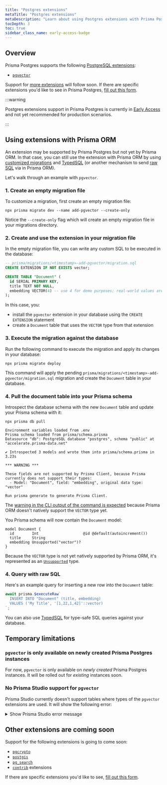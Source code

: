 ```yaml
---
title: "Postgres extensions"
metaTitle: "Postgres extensions"
metaDescription: "Learn about using Postgres extensions with Prisma Postgres"
tocDepth: 3
toc: true
sidebar_class_name: early-access-badge
---
```


## Overview

Prisma Postgres supports the following [PostgreSQL extensions](https://www.postgresql.org/docs/current/sql-createextension.html):

- [`pgvector`](https://github.com/pgvector/pgvector)

Support for [more extensions](#other-extensions-are-coming-soon) will follow soon. If there are specific extensions you'd like to see in Prisma Postgres, [fill out this form](https://pris.ly/i-want-extensions).

:::warning

Postgres extensions support in Prisma Postgres is currently in [Early Access](/platform/maturity-levels#early-access) and not yet recommended for production scenarios.

:::

## Using extensions with Prisma ORM

An extension may be supported by Prisma Postgres but not yet by Prisma ORM. In that case, you can still use the extension with Prisma ORM by using [customized migrations](/orm/prisma-migrate/workflows/customizing-migrations) and [TypedSQL](/orm/prisma-client/using-raw-sql/typedsql) (or another mechanism to send [raw SQL](/orm/prisma-client/using-raw-sql) via in Prisma ORM).

Let's walk through an example with `pgvector`.

### 1. Create an empty migration file

To customize a migration, first create an empty migration file:

```terminal
npx prisma migrate dev --name add-pgvector --create-only
```

Notice the `--create-only` flag which will create an empty migration file in your migrations directory.

### 2. Create and use the extension in your migration file

In the empty migration file, you can write any custom SQL to be executed in the database:

```sql
-- prisma/migrations/<timestamp>-add-pgvector/migration.sql
CREATE EXTENSION IF NOT EXISTS vector;

CREATE TABLE "Document" (
  id SERIAL PRIMARY KEY,
  title TEXT NOT NULL,
  embedding VECTOR(4) -- use 4 for demo purposes; real-world values are much bigger
);
```

In this case, you:
- install the `pgvector` extension in your database using the `CREATE EXTENSION` statement
- create a `Document` table that uses the `VECTOR` type from that extension

### 3. Execute the migration against the database

Run the following command to execute the migration and apply its changes in your database:

```terminal
npx prisma migrate deploy
```

This command will apply the pending `prisma/migrations/<timestamp>-add-pgvector/migration.sql` migration and create the `Document` table in your database.

### 4. Pull the document table into your Prisma schema

Introspect the database schema with the new `Document` table and update your Prisma schema with it:

<CodeWithResult expanded={true}>
<cmd>

```terminal
npx prisma db pull
```

</cmd>
<cmdResult>

```
Environment variables loaded from .env
Prisma schema loaded from prisma/schema.prisma
Datasource "db": PostgreSQL database "postgres", schema "public" at "accelerate.prisma-data.net"

✔ Introspected 3 models and wrote them into prisma/schema.prisma in 3.23s
      
*** WARNING ***

These fields are not supported by Prisma Client, because Prisma currently does not support their types:
  - Model: "Document", field: "embedding", original data type: "vector"

Run prisma generate to generate Prisma Client.
```

</cmdResult>
</CodeWithResult>

The [warning in the CLI output of the command is expected](/orm/prisma-schema/introspection#introspection-warnings-for-unsupported-features) because Prisma ORM doesn't natively support the `VECTOR` type yet.

You Prisma schema will now contain the `Document` model:

```prisma
model Document {
  id        Int                    @id @default(autoincrement())
  title     String
  embedding Unsupported("vector")?
}
```

Because the `VECTOR` type is not yet natively supported by Prisma ORM, it's represented as an [`Unsupported`](/orm/prisma-schema/data-model/models#unsupported-types) type.

### 4. Query with raw SQL

Here's an example query for inserting a new row into the `Document` table:

```ts
await prisma.$executeRaw`
  INSERT INTO "Document" (title, embedding)
  VALUES ('My Title', '[1,22,1,42]'::vector)
`;
```

You can also use [TypedSQL](/orm/prisma-client/using-raw-sql/typedsql) for type-safe SQL queries against your database.

## Temporary limitations

### `pgvector` is only available on newly created Prisma Postgres instances

For now, `pgvector` is only available on *newly created* Prisma Postgres instances. It will be rolled out for *existing* instances soon.

### No Prisma Studio support for `pgvector`

Prisma Studio currently doesn't support tables where types of the `pgvector` extensions are used. It will show the following error:

<details>
<summary>Show Prisma Studio error message</summary>

```js
{
  "error": "KnownError { message: \"Raw query failed. Code: `N/A`. Message: `Failed to deserialize column of type 'vector'. If you're using $queryRaw and this column is explicitly marked as `Unsupported` in your Prisma schema, try casting this column to any supported Prisma type such as `String`.`\", meta: Object {\"code\": String(\"N/A\"), \"message\": String(\"Failed to deserialize column of type 'vector'. If you're using $queryRaw and this column is explicitly marked as `Unsupported` in your Prisma schema, try casting this column to any supported Prisma type such as `String`.\")}, error_code: \"P2010\" }",
  "user_facing_error": {
    "is_panic": false,
    "message": "Raw query failed. Code: `N/A`. Message: `Failed to deserialize column of type 'vector'. If you're using $queryRaw and this column is explicitly marked as `Unsupported` in your Prisma schema, try casting this column to any supported Prisma type such as `String`.`",
    "meta": {
      "code": "N/A",
      "message": "Failed to deserialize column of type 'vector'. If you're using $queryRaw and this column is explicitly marked as `Unsupported` in your Prisma schema, try casting this column to any supported Prisma type such as `String`."
    },
    "error_code": "P2010"
  }
}
```

</details>

## Other extensions are coming soon

Support for the following extensions is going to come soon:

- [`pgcrypto`](https://www.postgresql.org/docs/current/pgcrypto.html)
- [`postgis`](https://postgis.net/)
- [`pg_search`](https://www.paradedb.com/blog/introducing_search)
- [`contrib`](https://www.postgresql.org/docs/current/contrib.html) extensions

If there are specific extensions you'd like to see, [fill out this form](https://pris.ly/i-want-extensions).